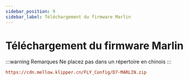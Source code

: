 ```yaml
---
sidebar_position: 9
sidebar_label: Téléchargement du firmware Marlin
---
```


# Téléchargement du firmware Marlin

:::warning Remarques
Ne placez pas dans un répertoire en chinois
:::

```cfg
https://cdn.mellow.klipper.cn/FLY_Config/D7-MARLIN.zip
```